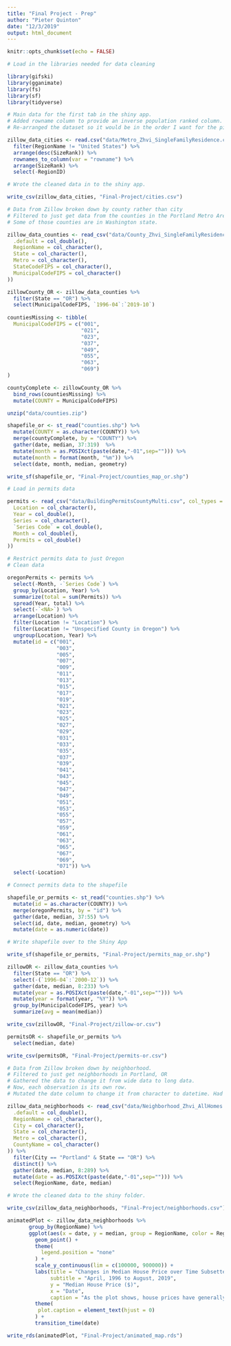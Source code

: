 ```yaml
---
title: "Final Project - Prep"
author: "Pieter Quinton"
date: "12/3/2019"
output: html_document
---
```


```r
knitr::opts_chunk$set(echo = FALSE)
```

```r

# Load in the libraries needed for data cleaning

library(gifski)
library(gganimate)
library(fs)
library(sf)
library(tidyverse)
```

```r

# Main data for the first tab in the shiny app.
# Added rowname column to provide an inverse population ranked column.
# Re-arranged the dataset so it would be in the order I want for the pickerInput in shiny.

zillow_data_cities <- read.csv("data/Metro_Zhvi_SingleFamilyResidence.csv") %>%
  filter(RegionName != "United States") %>%
  arrange(desc(SizeRank)) %>%
  rownames_to_column(var = "rowname") %>%
  arrange(SizeRank) %>%
  select(-RegionID)

# Wrote the cleaned data in to the shiny app.

write_csv(zillow_data_cities, "Final-Project/cities.csv")
```

```r

# Data from Zillow broken down by county rather than city
# Filtered to just get data from the counties in the Portland Metro Area.
# Some of those counties are in Washington state.

zillow_data_counties <- read_csv("data/County_Zhvi_SingleFamilyResidence.csv", col_types = cols(
  .default = col_double(),
  RegionName = col_character(),
  State = col_character(),
  Metro = col_character(),
  StateCodeFIPS = col_character(),
  MunicipalCodeFIPS = col_character()
))

zillowCounty_OR <- zillow_data_counties %>%
  filter(State == "OR") %>%
  select(MunicipalCodeFIPS, `1996-04`:`2019-10`) 
 
countiesMissing <- tibble(
  MunicipalCodeFIPS = c("001",
                        "021",
                        "023",
                        "037",
                        "049",
                        "055",
                        "063",
                        "069")
)

countyComplete <- zillowCounty_OR %>%
  bind_rows(countiesMissing) %>%
  mutate(COUNTY = MunicipalCodeFIPS)

unzip("data/counties.zip")

shapefile_or <- st_read("counties.shp") %>%
  mutate(COUNTY = as.character(COUNTY)) %>%
  merge(countyComplete, by = "COUNTY") %>%
  gather(date, median, 37:319)  %>%
  mutate(month = as.POSIXct(paste(date,"-01",sep=""))) %>%
  mutate(month = format(month, "%m")) %>%
  select(date, month, median, geometry)

write_sf(shapefile_or, "Final-Project/counties_map_or.shp")
```

```r

# Load in permits data

permits <- read_csv("data/BuildingPermitsCountyMulti.csv", col_types = cols(
  Location = col_character(),
  Year = col_double(),
  Series = col_character(),
  `Series Code` = col_double(),
  Month = col_double(),
  Permits = col_double()
)) 

# Restrict permits data to just Oregon
# Clean data

oregonPermits <- permits %>%
  select(-Month, -`Series Code`) %>%
  group_by(Location, Year) %>%
  summarize(total = sum(Permits)) %>%
  spread(Year, total) %>%
  select(-`<NA>`) %>%
  arrange(Location) %>%
  filter(Location != "Location") %>%
  filter(Location != "Unspecified County in Oregon") %>%
  ungroup(Location, Year) %>%
  mutate(id = c("001",
                "003",
                "005",
                "007",
                "009",
                "011",
                "013",
                "015",
                "017",
                "019",
                "021",
                "023",
                "025",
                "027",
                "029",
                "031",
                "033",
                "035",
                "037",
                "039",
                "041",
                "043",
                "045",
                "047",
                "049",
                "051",
                "053",
                "055",
                "057",
                "059",
                "061",
                "063",
                "065",
                "067",
                "069",
                "071")) %>%
  select(-Location)

# Connect permits data to the shapefile

shapefile_or_permits <- st_read("counties.shp") %>%
  mutate(id = as.character(COUNTY)) %>%
  merge(oregonPermits, by = "id") %>%
  gather(date, median, 37:55) %>%
  select(id, date, median, geometry) %>%
  mutate(date = as.numeric(date))

# Write shapefile over to the Shiny App

write_sf(shapefile_or_permits, "Final-Project/permits_map_or.shp")
```

```r

zillowOR <- zillow_data_counties %>%
  filter(State == "OR") %>%
  select(-(`1996-04`:`2000-12`)) %>%
  gather(date, median, 8:233) %>%
  mutate(year = as.POSIXct(paste(date,"-01",sep=""))) %>%
  mutate(year = format(year, "%Y")) %>%
  group_by(MunicipalCodeFIPS, year) %>%
  summarize(avg = mean(median))

write_csv(zillowOR, "Final-Project/zillow-or.csv")

permitsOR <- shapefile_or_permits %>%
  select(median, date)

write_csv(permitsOR, "Final-Project/permits-or.csv")  
```

```r

# Data from Zillow broken down by neighborhood.
# Filtered to just get neighborhoods in Portland, OR
# Gathered the data to change it from wide data to long data.
# Now, each observation is its own row.
# Mutated the date column to change it from character to datetime. Had to add a generic day (1) to each month to make that mutation.

zillow_data_neighborhoods <- read_csv("data/Neighborhood_Zhvi_AllHomes.csv", col_types = cols(
  .default = col_double(),
  RegionName = col_character(),
  City = col_character(),
  State = col_character(),
  Metro = col_character(),
  CountyName = col_character()
)) %>%
  filter(City == "Portland" & State == "OR") %>%
  distinct() %>%
  gather(date, median, 8:289) %>%
  mutate(date = as.POSIXct(paste(date,"-01",sep=""))) %>%
  select(RegionName, date, median)

# Wrote the cleaned data to the shiny folder.

write_csv(zillow_data_neighborhoods, "Final-Project/neighborhoods.csv")
```


```r
animatedPlot <- zillow_data_neighborhoods %>%
       group_by(RegionName) %>%
       ggplot(aes(x = date, y = median, group = RegionName, color = RegionName)) +
         geom_point() +
         theme(
           legend.position = "none"
         ) +
         scale_y_continuous(lim = c(100000, 900000)) +
         labs(title = "Changes in Median House Price over Time Subsetted by Neighborhoods in Portland, OR",
              subtitle = "April, 1996 to August, 2019",
              y = "Median House Price ($)",
              x = "Date",
              caption = "As the plot shows, house prices have generally been increasing. \nHowever, there was a decline following the bursting of the housing market bubble around 2008 with prices bottoming out around 2012. \nThis trend occurred across all neighborhoods. \nSource: Zillow") +
         theme(
          plot.caption = element_text(hjust = 0)
         ) +
         transition_time(date)

write_rds(animatedPlot, "Final-Project/animated_map.rds")
```

